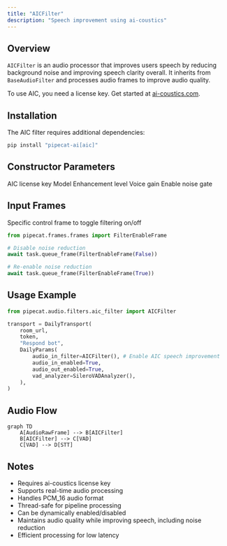 ```yaml
---
title: "AICFilter"
description: "Speech improvement using ai-coustics"
---
```


## Overview

`AICFilter` is an audio processor that improves users speech by reducing background noise and improving speech clarity overall. It inherits from `BaseAudioFilter` and processes audio frames to improve audio quality.

To use AIC, you need a license key. Get started at [ai-coustics.com](https://ai-coustics.com/pipecat).

## Installation

The AIC filter requires additional dependencies:

```bash
pip install "pipecat-ai[aic]"
```

## Constructor Parameters

<ParamField path="license_key" type="str" default="">
  AIC license key
</ParamField>

<ParamField path="model_type" type="int" default="0">
  Model
</ParamField>

<ParamField path="enhancement_level" type="float" default="1.0">
  Enhancement level
</ParamField>

<ParamField path="voice_gain" type="float" default="1.0">
  Voice gain
</ParamField>

<ParamField path="noise_gate_enable" type="bool" default="True">
  Enable noise gate
</ParamField>

## Input Frames

<ParamField path="FilterEnableFrame" type="Frame">
  Specific control frame to toggle filtering on/off

```python
from pipecat.frames.frames import FilterEnableFrame

# Disable noise reduction
await task.queue_frame(FilterEnableFrame(False))

# Re-enable noise reduction
await task.queue_frame(FilterEnableFrame(True))
```

</ParamField>

## Usage Example

```python
from pipecat.audio.filters.aic_filter import AICFilter

transport = DailyTransport(
    room_url,
    token,
    "Respond bot",
    DailyParams(
        audio_in_filter=AICFilter(), # Enable AIC speech improvement
        audio_in_enabled=True,
        audio_out_enabled=True,
        vad_analyzer=SileroVADAnalyzer(),
    ),
)
```

## Audio Flow

```mermaid
graph TD
    A[AudioRawFrame] --> B[AICFilter]
    B[AICFilter] --> C[VAD]
    C[VAD] --> D[STT]
```

## Notes

- Requires ai-coustics license key
- Supports real-time audio processing
- Handles PCM_16 audio format
- Thread-safe for pipeline processing
- Can be dynamically enabled/disabled
- Maintains audio quality while improving speech, including noise reduction
- Efficient processing for low latency
